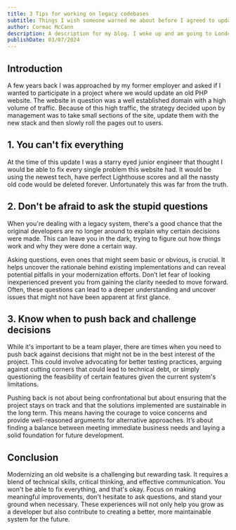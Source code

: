 ```yaml
---
title: 3 Tips for working on legacy codebases
subtitle: Things I wish someone warned me about before I agreed to update older sites.
author: Cormac McCann
description: A description for my blog. I woke up and am going to London today. Very sad to be leaving Laika, but excited to have a small get away.
publishDate: 03/07/2024
---
```


## Introduction

A few years back I was approached by my former employer and asked if I wanted to participate in a project where we would 
update an old PHP website. The website in question was a well established domain with a high volume of traffic.
Because of this high traffic, the strategy decided upon by management was to take small sections of the site, 
update them with the new stack and then slowly roll the pages out to users. 

## 1. You can't fix everything

At the time of this update I was a starry eyed junior engineer that thought I would be able to fix every single problem
this website had. It would be using the newest tech, have perfect Lighthouse scores and all the nassty old code would be deleted forever.
Unfortunately this was far from the truth.

## 2. Don't be afraid to ask the stupid questions

When you're dealing with a legacy system, there's a good chance that the original developers are no longer around 
to explain why certain decisions were made. This can leave you in the dark, trying to figure out how things work 
and why they were done a certain way.

Asking questions, even ones that might seem basic or obvious, is crucial. It helps uncover the rationale behind 
existing implementations and can reveal potential pitfalls in your modernization efforts. Don’t let fear of looking 
inexperienced prevent you from gaining the clarity needed to move forward. Often, 
these questions can lead to a deeper understanding and uncover issues that might not have been apparent at first glance.

## 3. Know when to push back and challenge decisions 

While it's important to be a team player, there are times when you need to push back against decisions that might not 
be in the best interest of the project. This could involve advocating for better testing practices, arguing against 
cutting corners that could lead to technical debt, or simply questioning the feasibility of certain features given 
the current system's limitations.

Pushing back is not about being confrontational but about ensuring that the project stays on track and that the 
solutions implemented are sustainable in the long term. This means having the courage to voice concerns and 
provide well-reasoned arguments for alternative approaches. It’s about finding a balance between meeting 
immediate business needs and laying a solid foundation for future development.

## Conclusion

Modernizing an old website is a challenging but rewarding task. It requires a blend of technical skills, 
critical thinking, and effective communication. You won't be able to fix everything, and that's okay.
 Focus on making meaningful improvements, don't hesitate to ask questions, and stand your ground when necessary. 
 These experiences will not only help you grow as a developer but also contribute to creating a better, 
 more maintainable system for the future.